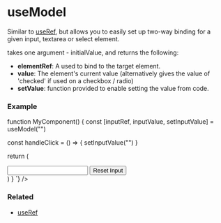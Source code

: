 
# useModel

Similar to <a href="/docs/hooks/useRef">useRef</a>, but allows
you to easily set up two-way binding for a given input, textarea or select element.

<CodePreview data={useModelTypePreview} /> takes one argument - 
<InlineCodeBlock>initialValue</InlineCodeBlock>, and returns the following:
<ul>
  <li><b>elementRef</b>: A <CodePreview data={refTypePreview} /> used to bind to the target element.</li>
  <li><b>value</b>: The element's current value (alternatively gives the value of 'checked' if used on a checkbox / radio)</li>
  <li><b>setValue</b>: function provided to enable setting the value from code.</li>
</ul>

### Example
<div className="not-prose">
  <CodeBlock 
    lang="jsx" 
    code={`\

function MyComponent() {
  const [inputRef, inputValue, setInputValue] = useModel("")

  const handleClick = () => {
    setInputValue("")
  }

  return (
    <div>
      <input ref={inputRef} type="text" />
      <button onclick={handleClick}>Reset Input</button>
    </div>
  )
}
`} />
</div>

### Related
<ul>
  <li><a href="/docs/hooks/useRef">useRef</a></li>
</ul>